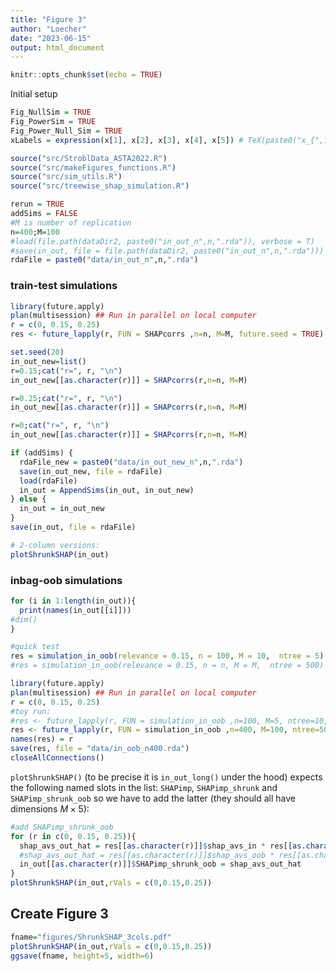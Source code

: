 ```yaml
---
title: "Figure 3"
author: "Loecher"
date: "2023-06-15"
output: html_document
---
```


```r
knitr::opts_chunk$set(echo = TRUE)
```

Initial setup

```r
Fig_NullSim = TRUE
Fig_PowerSim = TRUE
Fig_Power_Null_Sim = TRUE
xLabels = expression(x[1], x[2], x[3], x[4], x[5]) # TeX(paste0("x_{",1:5,"}"))

source("src/StroblData_ASTA2022.R")
source("src/makeFigures_functions.R")
source("src/sim_utils.R")
source("src/treewise_shap_simulation.R")

rerun = TRUE
addSims = FALSE
#M is number of replication
n=400;M=100
#load(file.path(dataDir2, paste0("in_out_n",n,".rda")), verbose = T)
#save(in_out, file = file.path(dataDir2, paste0("in_out_n",n,".rda")))
rdaFile = paste0("data/in_out_n",n,".rda")
```

### train-test simulations

```r
library(future.apply)
plan(multisession) ## Run in parallel on local computer
r = c(0, 0.15, 0.25)
res <- future_lapply(r, FUN = SHAPcorrs ,n=n, M=M, future.seed = TRUE)
```


```r
set.seed(20)
in_out_new=list()
r=0.15;cat("r=", r, "\n")
in_out_new[[as.character(r)]] = SHAPcorrs(r,n=n, M=M)

r=0.25;cat("r=", r, "\n")
in_out_new[[as.character(r)]] = SHAPcorrs(r,n=n, M=M)

r=0;cat("r=", r, "\n")
in_out_new[[as.character(r)]] = SHAPcorrs(r,n=n, M=M)

if (addSims) {
  rdaFile_new = paste0("data/in_out_new_n",n,".rda")
  save(in_out_new, file = rdaFile)
  load(rdaFile)
  in_out = AppendSims(in_out, in_out_new)
} else {
  in_out = in_out_new
}
save(in_out, file = rdaFile)
```

```r
# 2-column versions:
plotShrunkSHAP(in_out)
```

### inbag-oob simulations


```r
for (i in 1:length(in_out)){
  print(names(in_out[[i]]))
#dim()
}
```

```r
#quick test
res = simulation_in_oob(relevance = 0.15, n = 100, M = 10,  ntree = 5)
#res = simulation_in_oob(relevance = 0.15, n = n, M = M,  ntree = 500)

```


```r
library(future.apply)
plan(multisession) ## Run in parallel on local computer
r = c(0, 0.15, 0.25)
#toy run:
#res <- future_lapply(r, FUN = simulation_in_oob ,n=100, M=5, ntree=10, future.seed = TRUE)
res <- future_lapply(r, FUN = simulation_in_oob ,n=400, M=100, ntree=500, future.seed = TRUE)
names(res) = r
save(res, file = "data/in_oob_n400.rda")
closeAllConnections()
```

`plotShrunkSHAP()` (to be precise it is `in_out_long()` under the hood) expects the following named slots in the list:
`SHAPimp`, `SHAPimp_shrunk` and `SHAPimp_shrunk_oob` so we have to add the latter (they should all have dimensions $M \times 5$):

```r
#add SHAPimp_shrunk_oob
for (r in c(0, 0.15, 0.25)){
  shap_avs_out_hat = res[[as.character(r)]]$shap_avs_in * res[[as.character(r)]]$slopes
  #shap_avs_out_hat = res[[as.character(r)]]$shap_avs_oob * res[[as.character(r)]]$slopes
  in_out[[as.character(r)]]$SHAPimp_shrunk_oob = shap_avs_out_hat
}
plotShrunkSHAP(in_out,rVals = c(0,0.15,0.25))
```

## Create Figure 3

```r
fname="figures/ShrunkSHAP_3cols.pdf"
plotShrunkSHAP(in_out,rVals = c(0,0.15,0.25))
ggsave(fname, height=5, width=6)
```

